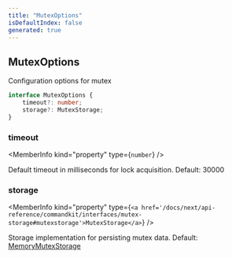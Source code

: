 ```yaml
---
title: "MutexOptions"
isDefaultIndex: false
generated: true
---
```



<!-- This file was generated from the CommandKit source. Do not modify. Instead, re-run the "docgen" script -->


## MutexOptions

<GenerationInfo sourceFile="packages/commandkit/src/utils/useful-stuff/mutex.ts" sourceLine="42" packageName="commandkit" />

Configuration options for mutex

```ts title="Signature"
interface MutexOptions {
    timeout?: number;
    storage?: MutexStorage;
}
```

<div className="members-wrapper">

### timeout

<MemberInfo kind="property" type={`number`}   />

Default timeout in milliseconds for lock acquisition. Default: 30000
### storage

<MemberInfo kind="property" type={`<a href='/docs/next/api-reference/commandkit/interfaces/mutex-storage#mutexstorage'>MutexStorage</a>`}   />

Storage implementation for persisting mutex data. Default: <a href='/docs/next/api-reference/commandkit/classes/memory-mutex-storage#memorymutexstorage'>MemoryMutexStorage</a>


</div>
